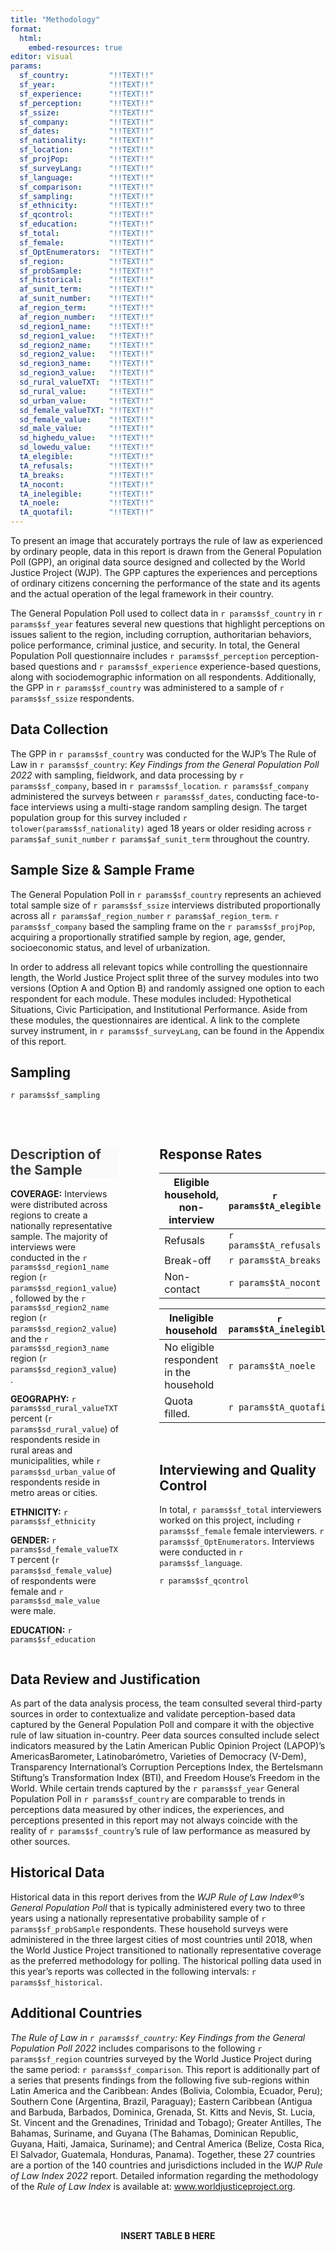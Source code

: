 ```yaml
---
title: "Methodology"
format: 
  html:
    embed-resources: true
editor: visual
params:
  sf_country:         "!!TEXT!!"
  sf_year:            "!!TEXT!!"
  sf_experience:      "!!TEXT!!"
  sf_perception:      "!!TEXT!!"
  sf_ssize:           "!!TEXT!!"
  sf_company:         "!!TEXT!!"
  sf_dates:           "!!TEXT!!"
  sf_nationality:     "!!TEXT!!"
  sf_location:        "!!TEXT!!"
  sf_projPop:         "!!TEXT!!"
  sf_surveyLang:      "!!TEXT!!"
  sf_language:        "!!TEXT!!"
  sf_comparison:      "!!TEXT!!"
  sf_sampling:        "!!TEXT!!"
  sf_ethnicity:       "!!TEXT!!"
  sf_qcontrol:        "!!TEXT!!"
  sf_education:       "!!TEXT!!"
  sf_total:           "!!TEXT!!"
  sf_female:          "!!TEXT!!"
  sf_OptEnumerators:  "!!TEXT!!"
  sf_region:          "!!TEXT!!"
  sf_probSample:      "!!TEXT!!"
  sf_historical:      "!!TEXT!!"
  af_sunit_term:      "!!TEXT!!"
  af_sunit_number:    "!!TEXT!!"
  af_region_term:     "!!TEXT!!"
  af_region_number:   "!!TEXT!!"
  sd_region1_name:    "!!TEXT!!"
  sd_region1_value:   "!!TEXT!!"
  sd_region2_name:    "!!TEXT!!"
  sd_region2_value:   "!!TEXT!!"
  sd_region3_name:    "!!TEXT!!"
  sd_region3_value:   "!!TEXT!!"
  sd_rural_valueTXT:  "!!TEXT!!"
  sd_rural_value:     "!!TEXT!!"
  sd_urban_value:     "!!TEXT!!"
  sd_female_valueTXT: "!!TEXT!!"
  sd_female_value:    "!!TEXT!!"
  sd_male_value:      "!!TEXT!!"
  sd_highedu_value:   "!!TEXT!!"
  sd_lowedu_value:    "!!TEXT!!"
  tA_elegible:        "!!TEXT!!"
  tA_refusals:        "!!TEXT!!"
  tA_breaks:          "!!TEXT!!"
  tA_nocont:          "!!TEXT!!"
  tA_inelegible:      "!!TEXT!!"
  tA_noele:           "!!TEXT!!"
  tA_quotafil:        "!!TEXT!!"
---
```


```{=html}
<style>
  .content{
    text-align: justify;
    text-justify: auto;
    color: #393B3B;
  }
  
  #description-of-the-sample{
    text-align: left;
    color: #393B3B;
    background-color: #FAFAFA;
  }
</style>
```
To present an image that accurately portrays the rule of law as experienced by ordinary people, data in this report is drawn from the General Population Poll (GPP), an original data source designed and collected by the World Justice Project (WJP). The GPP captures the experiences and perceptions of ordinary citizens concerning the performance of the state and its agents and the actual operation of the legal framework in their country.

The General Population Poll used to collect data in `r params$sf_country` in `r params$sf_year` features several new questions that highlight perceptions on issues salient to the region, including corruption, authoritarian behaviors, police performance, criminal justice, and security. In total, the General Population Poll questionnaire includes `r params$sf_perception` perception-based questions and `r params$sf_experience` experience-based questions, along with sociodemographic information on all respondents. Additionally, the GPP in `r params$sf_country` was administered to a sample of `r params$sf_ssize` respondents.

## Data Collection

The GPP in `r params$sf_country` was conducted for the WJP's The Rule of Law in `r params$sf_country`: *Key Findings from the General Population Poll 2022* with sampling, fieldwork, and data processing by `r params$sf_company`, based in `r params$sf_location`. `r params$sf_company` administered the surveys between `r params$sf_dates`, conducting face-to-face interviews using a multi-stage random sampling design. The target population group for this survey included `r tolower(params$sf_nationality)` aged 18 years or older residing across `r params$af_sunit_number` `r params$af_sunit_term` throughout the country.

## Sample Size & Sample Frame

The General Population Poll in `r params$sf_country` represents an achieved total sample size of `r params$sf_ssize` interviews distributed proportionally across all `r params$af_region_number` `r params$af_region_term`. `r params$sf_company` based the sampling frame on the `r params$sf_projPop`, acquiring a proportionally stratified sample by region, age, gender, socioeconomic status, and level of urbanization.

In order to address all relevant topics while controlling the questionnaire length, the World Justice Project split three of the survey modules into two versions (Option A and Option B) and randomly assigned one option to each respondent for each module. These modules included: Hypothetical Situations, Civic Participation, and Institutional Performance. Aside from these modules, the questionnaires are identical. A link to the complete survey instrument, in `r params$sf_surveyLang`, can be found in the Appendix of this report.

## Sampling

`r params$sf_sampling`

<br>

::: columns
::: {.column width="37.5%"}
## Description of the Sample

**COVERAGE:** Interviews were distributed across regions to create a nationally representative sample. The majority of interviews were conducted in the `r params$sd_region1_name` region (`r params$sd_region1_value`), followed by the `r params$sd_region2_name` region (`r params$sd_region2_value`) and the `r params$sd_region3_name` region (`r params$sd_region3_value`).

**GEOGRAPHY:** `r params$sd_rural_valueTXT` percent (`r params$sd_rural_value`) of respondents reside in rural areas and municipalities, while `r params$sd_urban_value` of respondents reside in metro areas or cities.

**ETHNICITY:** `r params$sf_ethnicity`

**GENDER:** `r params$sd_female_valueTXT` percent (`r params$sd_female_value`) of respondents were female and `r params$sd_male_value` were male.

**EDUCATION:** `r params$sf_education`
:::

::: {.column width="5%"}
<!-- empty column to create gap -->
:::

::: {.column width="57.5%"}
## Response Rates

| Eligible household, non-interview | `r params$tA_elegible` |
|-----------------------------------|------------------------|
| Refusals                          | `r params$tA_refusals` |
| Break-off                         | `r params$tA_breaks`   |
| Non-contact                       | `r params$tA_nocont`   |

| Ineligible household                    | `r params$tA_inelegible` |
|-----------------------------------------|--------------------------|
| No eligible respondent in the household | `r params$tA_noele`      |
| Quota filled.                           | `r params$tA_quotafil`   |

<br>

## Interviewing and Quality Control

In total, `r params$sf_total` interviewers worked on this project, including `r params$sf_female` female interviewers. `r params$sf_OptEnumerators`. Interviews were conducted in `r params$sf_language`.

`r params$sf_qcontrol`

:::
:::

## Data Review and Justification

As part of the data analysis process, the team consulted several third-party sources in order to contextualize and validate perception-based data captured by the General Population Poll and compare it with the objective rule of law situation in-country. Peer data sources consulted include select indicators measured by the Latin American Public Opinion Project (LAPOP)'s AmericasBarometer, Latinobarómetro, Varieties of Democracy (V-Dem), Transparency International's Corruption Perceptions Index, the Bertelsmann Stiftung's Transformation Index (BTI), and Freedom House's Freedom in the World. While certain trends captured by the `r params$sf_year` General Population Poll in `r params$sf_country` are comparable to trends in perceptions data measured by other indices, the experiences, and perceptions presented in this report may not always coincide with the reality of `r params$sf_country`'s rule of law performance as measured by other sources.

## Historical Data

Historical data in this report derives from the *WJP Rule of Law Index®'s General Population Poll* that is typically administered every two to three years using a nationally representative probability sample of `r params$sf_probSample` respondents. These household surveys were administered in the three largest cities of most countries until 2018, when the World Justice Project transitioned to nationally representative coverage as the preferred methodology for polling. The historical polling data used in this year's reports was collected in the following intervals: `r params$sf_historical`.

## Additional Countries

*The Rule of Law in `r params$sf_country`: Key Findings from the General Population Poll 2022* includes comparisons to the following `r params$sf_region` countries surveyed by the World Justice Project during the same period: `r params$sf_comparison`. This report is additionally part of a series that presents findings from the following five sub-regions within Latin America and the Caribbean: Andes (Bolivia, Colombia, Ecuador, Peru); Southern Cone (Argentina, Brazil, Paraguay); Eastern Caribbean (Antigua and Barbuda, Barbados, Dominica, Grenada, St. Kitts and Nevis, St. Lucia, St. Vincent and the Grenadines, Trinidad and Tobago); Greater Antilles, The Bahamas, Suriname, and Guyana (The Bahamas, Dominican Republic, Guyana, Haiti, Jamaica, Suriname); and Central America (Belize, Costa Rica, El Salvador, Guatemala, Honduras, Panama). Together, these 27 countries are a portion of the 140 countries and jurisdictions included in the *WJP Rule of Law Index 2022* report. Detailed information regarding the methodology of the *Rule of Law Index* is available at: [www.worldjusticeproject.org](www.worldjusticeproject.org).

<br><br>

<center><strong>INSERT TABLE B HERE</strong></center>

<br><br>




